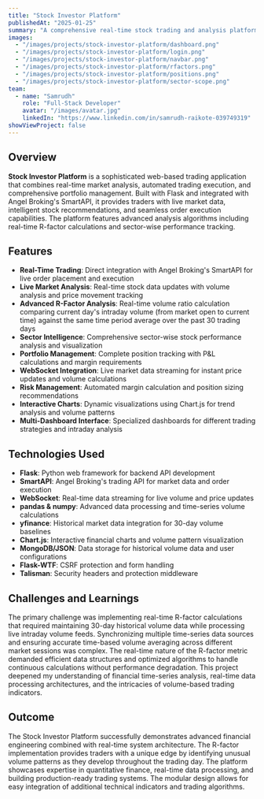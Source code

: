 ---
title: "Stock Investor Platform"
publishedAt: "2025-01-25"
summary: "A comprehensive real-time stock trading and analysis platform integrating live market data, automated trading capabilities, and sophisticated portfolio management tools."
images:
  - "/images/projects/stock-investor-platform/dashboard.png"
  - "/images/projects/stock-investor-platform/login.png"
  - "/images/projects/stock-investor-platform/navbar.png"
  - "/images/projects/stock-investor-platform/rfactors.png"
  - "/images/projects/stock-investor-platform/positions.png"
  - "/images/projects/stock-investor-platform/sector-scope.png"
team:
  - name: "Samrudh"
    role: "Full-Stack Developer"
    avatar: "/images/avatar.jpg"
    linkedIn: "https://www.linkedin.com/in/samrudh-raikote-039749319"
showViewProject: false
---

## Overview

**Stock Investor Platform** is a sophisticated web-based trading application that combines real-time market analysis, automated trading execution, and comprehensive portfolio management. Built with Flask and integrated with Angel Broking's SmartAPI, it provides traders with live market data, intelligent stock recommendations, and seamless order execution capabilities. The platform features advanced analysis algorithms including real-time R-factor calculations and sector-wise performance tracking.

## Features

- **Real-Time Trading**: Direct integration with Angel Broking's SmartAPI for live order placement and execution
- **Live Market Analysis**: Real-time stock data updates with volume analysis and price movement tracking
- **Advanced R-Factor Analysis**: Real-time volume ratio calculation comparing current day's intraday volume (from market open to current time) against the same time period average over the past 30 trading days
- **Sector Intelligence**: Comprehensive sector-wise stock performance analysis and visualization
- **Portfolio Management**: Complete position tracking with P&L calculations and margin requirements
- **WebSocket Integration**: Live market data streaming for instant price updates and volume calculations
- **Risk Management**: Automated margin calculation and position sizing recommendations
- **Interactive Charts**: Dynamic visualizations using Chart.js for trend analysis and volume patterns
- **Multi-Dashboard Interface**: Specialized dashboards for different trading strategies and intraday analysis

## Technologies Used

- **Flask**: Python web framework for backend API development
- **SmartAPI**: Angel Broking's trading API for market data and order execution
- **WebSocket**: Real-time data streaming for live volume and price updates
- **pandas & numpy**: Advanced data processing and time-series volume calculations
- **yfinance**: Historical market data integration for 30-day volume baselines
- **Chart.js**: Interactive financial charts and volume pattern visualization
- **MongoDB/JSON**: Data storage for historical volume data and user configurations
- **Flask-WTF**: CSRF protection and form handling
- **Talisman**: Security headers and protection middleware

## Challenges and Learnings

The primary challenge was implementing real-time R-factor calculations that required maintaining 30-day historical volume data while processing live intraday volume feeds. Synchronizing multiple time-series data sources and ensuring accurate time-based volume averaging across different market sessions was complex. The real-time nature of the R-factor metric demanded efficient data structures and optimized algorithms to handle continuous calculations without performance degradation. This project deepened my understanding of financial time-series analysis, real-time data processing architectures, and the intricacies of volume-based trading indicators.

## Outcome

The Stock Investor Platform successfully demonstrates advanced financial engineering combined with real-time system architecture. The R-factor implementation provides traders with a unique edge by identifying unusual volume patterns as they develop throughout the trading day. The platform showcases expertise in quantitative finance, real-time data processing, and building production-ready trading systems. The modular design allows for easy integration of additional technical indicators and trading algorithms.